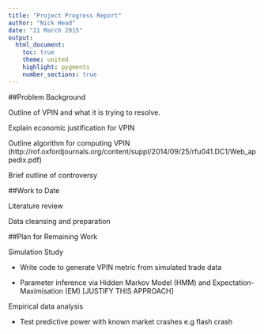 ```yaml
---
title: "Project Progress Report"
author: "Nick Head"
date: "21 March 2015"
output: 
  html_document:
    toc: true
    theme: united
    highlight: pygments
    number_sections: true
---
```


##Problem Background

Outline of VPIN and what it is trying to resolve. 

Explain economic justification for VPIN

Outline algorithm for computing VPIN (http://rof.oxfordjournals.org/content/suppl/2014/09/25/rfu041.DC1/Web_appedix.pdf) 

Brief outline of controversy

##Work to Date

Literature review

Data cleansing and preparation

##Plan for Remaining Work

Simulation Study

- Write code to generate VPIN metric from simulated trade data 

- Parameter inference via Hidden Markov Model (HMM) and Expectation-Maximisation (EM) [JUSTIFY THIS APPROACH]

Empirical data analysis

- Test predictive power with known market crashes e.g flash crash
